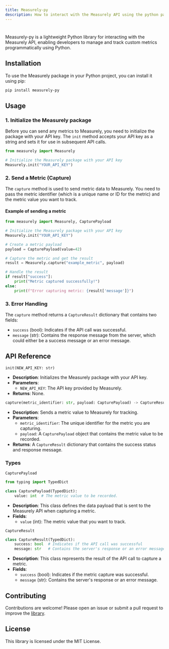 ```yaml
---
title: Measurely-py
description: How to interact with the Measurely API using the python package.  
---
```


#
Measurely-py is a lightweight Python library for interacting with the Measurely API, enabling developers to manage and track custom metrics programmatically using Python.

## Installation

To use the Measurely package in your Python project, you can install it using pip:

```bash
pip install measurely-py
```

## Usage

### 1. Initialize the Measurely package

Before you can send any metrics to Measurely, you need to initialize the package with your API key. The `init` method accepts your API key as a string and sets it for use in subsequent API calls.

```python
from measurely import Measurely

# Initialize the Measurely package with your API key
Measurely.init("YOUR_API_KEY")
```

### 2. Send a Metric (Capture)

The `capture` method is used to send metric data to Measurely. You need to pass the metric identifier (which is a unique name or ID for the metric) and the metric value you want to track.

#### Example of sending a metric

```python
from measurely import Measurely, CapturePayload

# Initialize the Measurely package with your API key
Measurely.init("YOUR_API_KEY")

# Create a metric payload
payload = CapturePayload(value=42)

# Capture the metric and get the result
result = Measurely.capture("example_metric", payload)

# Handle the result
if result["success"]:
    print("Metric captured successfully!")
else:
    print(f"Error capturing metric: {result['message']}")
```

### 3. Error Handling

The `capture` method returns a `CaptureResult` dictionary that contains two fields:

- `success` (bool): Indicates if the API call was successful.
- `message` (str): Contains the response message from the server, which could either be a success message or an error message.

## API Reference

`init(NEW_API_KEY: str)`

- **Description**: Initializes the Measurely package with your API key.
- **Parameters**:
  - `NEW_API_KEY`: The API key provided by Measurely.
- **Returns**: None.

```python
capture(metric_identifier: str, payload: CapturePayload) -> CaptureResult
```

- **Description**: Sends a metric value to Measurely for tracking.
- **Parameters**:
  - `metric_identifier`: The unique identifier for the metric you are capturing.
  - `payload`: A `CapturePayload` object that contains the metric value to be recorded.
- **Returns**: A `CaptureResult` dictionary that contains the success status and response message.

### Types

`CapturePayload`

```python
from typing import TypedDict

class CapturePayload(TypedDict):
    value: int  # The metric value to be recorded.
```

- **Description**: This class defines the data payload that is sent to the Measurely API when capturing a metric.
- **Fields**:
  - `value` (int): The metric value that you want to track.

`CaptureResult`

```python
class CaptureResult(TypedDict):
    success: bool  # Indicates if the API call was successful
    message: str   # Contains the server's response or an error message
```

- **Description**: This class represents the result of the API call to capture a metric.
- **Fields**:
  - `success` (bool): Indicates if the metric capture was successful.
  - `message` (str): Contains the server's response or an error message.

## Contributing

Contributions are welcome! Please open an issue or submit a pull request to improve the [library](https://github.com/measurely-dev/measurely-py.git).

## License

This library is licensed under the MIT License.
